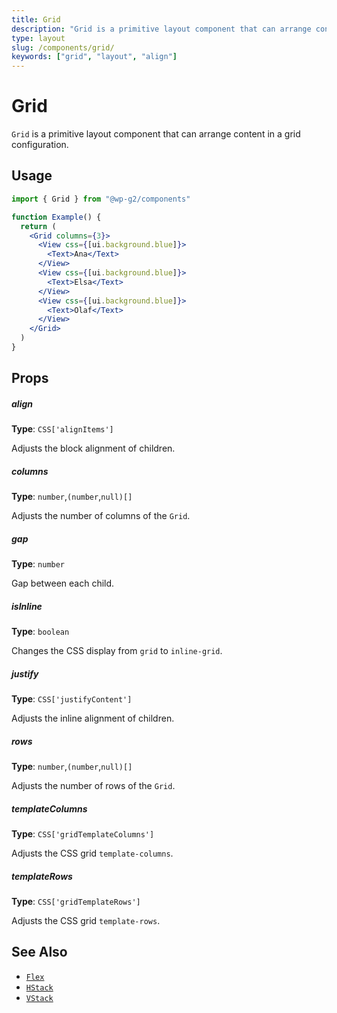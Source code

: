```yaml
---
title: Grid
description: "Grid is a primitive layout component that can arrange content in a grid configuration."
type: layout
slug: /components/grid/
keywords: ["grid", "layout", "align"]
---
```


# Grid

`Grid` is a primitive layout component that can arrange content in a grid configuration.

<!-- props -->
<!-- Automatically Generated -->

## Usage

```jsx live
import { Grid } from "@wp-g2/components"

function Example() {
  return (
    <Grid columns={3}>
      <View css={[ui.background.blue]}>
        <Text>Ana</Text>
      </View>
      <View css={[ui.background.blue]}>
        <Text>Elsa</Text>
      </View>
      <View css={[ui.background.blue]}>
        <Text>Olaf</Text>
      </View>
    </Grid>
  )
}
```

## Props

##### align

**Type**: `CSS['alignItems']`

Adjusts the block alignment of children.

##### columns

**Type**: `number`,`(number`,`null)[]`

Adjusts the number of columns of the `Grid`.

##### gap

**Type**: `number`

Gap between each child.

##### isInline

**Type**: `boolean`

Changes the CSS display from `grid` to `inline-grid`.

##### justify

**Type**: `CSS['justifyContent']`

Adjusts the inline alignment of children.

##### rows

**Type**: `number`,`(number`,`null)[]`

Adjusts the number of rows of the `Grid`.

##### templateColumns

**Type**: `CSS['gridTemplateColumns']`

Adjusts the CSS grid `template-columns`.

##### templateRows

**Type**: `CSS['gridTemplateRows']`

Adjusts the CSS grid `template-rows`.

<!-- /Automatically Generated -->
<!-- /props -->

## See Also

- [`Flex`](/components/flex/)
- [`HStack`](/components/hstack/)
- [`VStack`](/components/vstack/)
